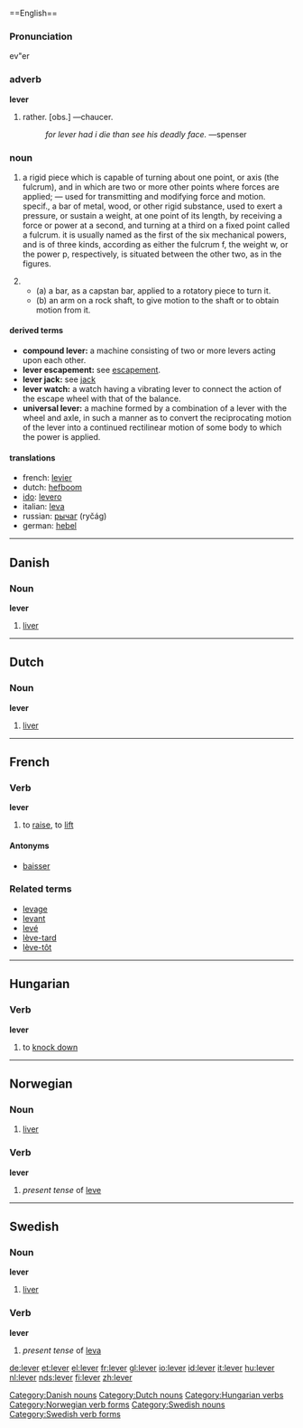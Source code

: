<u style="display: none;">... no changes ... no changes ... no changes ... no changes ... no changes ... no changes ... no changes ... no changes ... no changes ... no changes ... no changes ...  </u>==English==

===Pronunciation===
ev"er

===adverb===
'''lever'''

#rather. [obs.] &mdash;chaucer.
#:''for lever had i die than see his deadly face.'' &mdash;spenser

===noun===
{{en-noun-reg}}

#{{mechanics}} a rigid piece which is capable of turning about one point, or axis (the fulcrum), and in which are two or more other points where forces are applied; &mdash; used for transmitting and modifying force and motion. specif., a  bar of metal, wood, or other rigid substance, used to exert a pressure, or sustain a weight, at one point of its length, by receiving a force or power at a second, and turning at a third on a fixed point called a fulcrum. it is usually named as the first of the six mechanical powers, and is of three kinds, according as either the fulcrum f, the weight w, or the power p, respectively, is situated between the other two, as in the figures.
#{{mechanics}}
#*(a) a bar, as a capstan bar, applied to a rotatory piece to turn it.
#*(b) an arm on a rock shaft, to give motion to the shaft or to obtain motion from it.

====derived terms====
*'''compound lever:''' a machine consisting of two or more levers acting upon each other.
*'''lever escapement:''' see [[escapement]].
*'''lever jack:''' see [[jack]]
*'''lever watch:''' a watch having a vibrating lever to connect the action of the escape wheel with that of the balance.
*'''universal lever:''' a machine formed by a combination of a lever with the wheel and axle, in such a manner as to convert the reciprocating motion of the lever into a continued rectilinear motion of some body to which the power is applied.

====translations====

*french: [[levier]] {{m}}
*dutch: [[hefboom]] {{m}}
*[[ido]]: [[levero]]
*italian: [[leva]] {{f}}
*russian: [[рычаг]] (ryčág) {{m}}
*german: [[hebel]] {{m}}


----

==Danish==

===Noun===
'''lever'''

#[[liver]]

[[Category:Danish nouns]]


----

==Dutch==

===Noun===
'''lever'''

#[[liver]]

[[Category:Dutch nouns]]


----

==French==
===Verb===
'''lever'''

# to [[raise]], to [[lift]]

====Antonyms====
*[[baisser]]

===Related terms===
*[[levage]]
*[[levant]]
*[[levé]]
*[[lève-tard]]
*[[lève-tôt]]


----

==Hungarian==

===Verb===
'''lever'''

#to [[knock down]]

[[Category:Hungarian verbs]]


----

==Norwegian==
===Noun===
{{no-noun-m2}}
#[[liver]]
===Verb===
[[Category:Norwegian verb forms]]
'''lever'''
#''present tense'' of [[leve]]


----

==Swedish==
{{sv-noun|gender=Common|lever|levern|levrar|levrarna|levers|leverns|levrars|levrarnas}}
===Noun===
'''lever''' 

#[[liver]]

===Verb===
'''lever'''

#''present tense'' of [[leva]]

[[Category:Swedish nouns]]
[[Category:Swedish verb forms]]

[[de:lever]]
[[et:lever]]
[[el:lever]]
[[fr:lever]]
[[gl:lever]]
[[io:lever]]
[[id:lever]]
[[it:lever]]
[[hu:lever]]
[[nl:lever]]
[[nds:lever]]
[[fi:lever]]
[[zh:lever]]